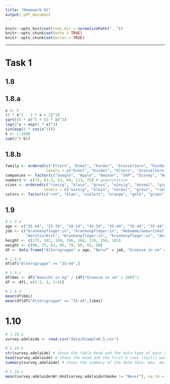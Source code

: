 ```yaml
---
title: "Homework 01"
output: pdf_document
---
```


```r
knitr::opts_knit$set(root.dir = normalizePath(".."))
knitr::opts_chunk$set(echo = TRUE)
knitr::opts_chunk$set(error = TRUE)
```

\let\OldRule\rule
\renewcommand{\rule}[2]{\OldRule{\linewidth}{#2}}

----------

# Task 1

## 1.8

## 1.8.a
```r
x <- 5
(5 * x^2 - 2 * x + 1)^10
sqrt((5 * x)^5 + (3 * x)^3)
log(2^x + exp(3 * x)^3)
sin(exp(3 * cos(x^2)))
k <- 1:1000
sum(2^(-k))
```

## 1.8.b
```r
family <- ordered(c("Eltern", "Enkel", "Kinder", "Grosseltern", "Kinder", "Enkel"),
                  levels = c("Enkel", "Kinder", "Eltern", "Grosseltern")) # ordinal
companies <- factor(c("Google", "Apple", "Amazon", "SAP", "Disney", "Netflix")) # nominal
numbers <- c(75, 63.5, 53, 89, 113, 75) # quantitative
sizes <- ordered(c("riesig", "klein", "gross", "winzig", "normal", "gigantisch"),
                 levels = c("winzig", "klein", "normal", "gross", "riesig", "gigantisch")) # ordinal
colors <- factor(c("rot", "blau", "violett", "orange", "gelb", "gruen")) # nominal
```

## 1.9
```r
# 1.9.a
age <- c("35-44", "25-34", "18-24", "45-54", "35-44", "35-44", "35-44", "25-34")
job <- c("Krankenpfleger:in", "Krankenpfleger:in", "Hebamme/Geburtshelfer", "Aerztin/Arzt",
         "Aerztin/Arzt", "Krankenpfleger:in", "Krankenpfleger:in", "Aerztin/Arzt")
height <- c(175, 182, 169, 196, 168, 170, 156, 165)
weight <- c(80, 75, 62, 85, 79, 90, 65, 60)
df <- data.frame("Altersgruppe" = age, "Beruf" = job, "Groesse in cm" = height, "Gewicht in kg" = weight, check.names = FALSE)

# 1.9.b
df[df$"Altersgruppe" == "35-44",]

# 1.9.c
df$bmi <- df$"Gewicht in kg" / (df$"Groesse in cm" / 100)^2
df <- df[, c(1:2, 5, 3:4)]

# 1.9.d
mean(df$bmi)
mean(df[df$"Altersgruppe" == "35-44",]$bmi)
```

# 1.10
```r
# 1.10.a
survey.adelaide <- read.csv("data/Example0.5.csv")

# 1.10.b
str(survey.adelaide) # shows the table head and the data type of each column
head(survey.adelaide) # shows the head and the first 6 rows (tail() would show the last 6)
summary(survey.adelaide) # shows the summary of the data (min, max, mean, median, etc.)

# 1.10.c
mean(survey.adelaide$Wr.Hnd[survey.adelaide$Smoke != "Never"], na.rm = TRUE)
```
